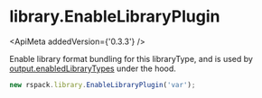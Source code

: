 
# library.EnableLibraryPlugin

<ApiMeta addedVersion={'0.3.3'} />

Enable library format bundling for this libraryType, and is used by [output.enabledLibraryTypes](/en/config/output.html#outputenabledlibrarytypes) under the hood.

```js
new rspack.library.EnableLibraryPlugin('var');
```

